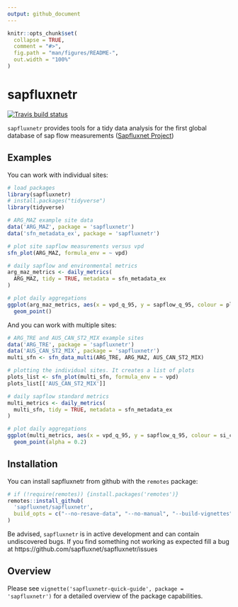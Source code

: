 ```yaml
---
output: github_document
---
```


<!-- README.md is generated from README.Rmd. Please edit that file -->

```r
knitr::opts_chunk$set(
  collapse = TRUE,
  comment = "#>",
  fig.path = "man/figures/README-",
  out.width = "100%"
)
```
# sapfluxnetr

[![Travis build status](https://travis-ci.org/sapfluxnet/sapfluxnetr.svg?branch=master)](https://travis-ci.org/sapfluxnet/sapfluxnetr)

`sapfluxnetr` provides tools for a tidy data analysis for the first global
database of sap flow measurements
([Sapfluxnet Project](http://sapfluxnet.creaf.cat))

## Examples

You can work with individual sites:

```r
# load packages
library(sapfluxnetr)
# install.packages("tidyverse")
library(tidyverse)

# ARG_MAZ example site data
data('ARG_MAZ', package = 'sapfluxnetr')
data('sfn_metadata_ex', package = 'sapfluxnetr')

# plot site sapflow measurements versus vpd
sfn_plot(ARG_MAZ, formula_env = ~ vpd)

# daily sapflow and environmental metrics
arg_maz_metrics <- daily_metrics(
  ARG_MAZ, tidy = TRUE, metadata = sfn_metadata_ex
)

# plot daily aggregations
ggplot(arg_maz_metrics, aes(x = vpd_q_95, y = sapflow_q_95, colour = pl_code)) +
  geom_point()
```

And you can work with multiple sites:

```r
# ARG_TRE and AUS_CAN_ST2_MIX example sites
data('ARG_TRE', package = 'sapfluxnetr')
data('AUS_CAN_ST2_MIX', package = 'sapfluxnetr')
multi_sfn <- sfn_data_multi(ARG_TRE, ARG_MAZ, AUS_CAN_ST2_MIX)

# plotting the individual sites. It creates a list of plots
plots_list <- sfn_plot(multi_sfn, formula_env = ~ vpd)
plots_list[['AUS_CAN_ST2_MIX']]

# daily sapflow standard metrics
multi_metrics <- daily_metrics(
  multi_sfn, tidy = TRUE, metadata = sfn_metadata_ex
)

# plot daily aggregations
ggplot(multi_metrics, aes(x = vpd_q_95, y = sapflow_q_95, colour = si_code)) +
  geom_point(alpha = 0.2)
```

## Installation

You can install sapfluxnetr from github with the `remotes` package:

```r
# if (!require(remotes)) {install.packages('remotes')}
remotes::install_github(
  'sapfluxnet/sapfluxnetr',
  build_opts = c("--no-resave-data", "--no-manual", "--build-vignettes")
)
```

Be advised, `sapfluxnetr` is in active development and can contain undiscovered
bugs. If you find something not working as expected fill a bug at
https://github.com/sapfluxnet/sapfluxnetr/issues

## Overview

Please see `vignette('sapfluxnetr-quick-guide', package = 'sapfluxnetr')` for
a detailed overview of the package capabilities.